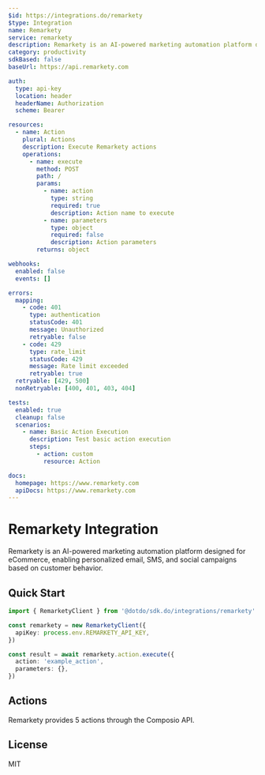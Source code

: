```yaml
---
$id: https://integrations.do/remarkety
$type: Integration
name: Remarkety
service: remarkety
description: Remarkety is an AI-powered marketing automation platform designed for eCommerce, enabling personalized email, SMS, and social campaigns based on customer behavior.
category: productivity
sdkBased: false
baseUrl: https://api.remarkety.com

auth:
  type: api-key
  location: header
  headerName: Authorization
  scheme: Bearer

resources:
  - name: Action
    plural: Actions
    description: Execute Remarkety actions
    operations:
      - name: execute
        method: POST
        path: /
        params:
          - name: action
            type: string
            required: true
            description: Action name to execute
          - name: parameters
            type: object
            required: false
            description: Action parameters
        returns: object

webhooks:
  enabled: false
  events: []

errors:
  mapping:
    - code: 401
      type: authentication
      statusCode: 401
      message: Unauthorized
      retryable: false
    - code: 429
      type: rate_limit
      statusCode: 429
      message: Rate limit exceeded
      retryable: true
  retryable: [429, 500]
  nonRetryable: [400, 401, 403, 404]

tests:
  enabled: true
  cleanup: false
  scenarios:
    - name: Basic Action Execution
      description: Test basic action execution
      steps:
        - action: custom
          resource: Action

docs:
  homepage: https://www.remarkety.com
  apiDocs: https://www.remarkety.com
---
```


# Remarkety Integration

Remarkety is an AI-powered marketing automation platform designed for eCommerce, enabling personalized email, SMS, and social campaigns based on customer behavior.

## Quick Start

```typescript
import { RemarketyClient } from '@dotdo/sdk.do/integrations/remarkety'

const remarkety = new RemarketyClient({
  apiKey: process.env.REMARKETY_API_KEY,
})

const result = await remarkety.action.execute({
  action: 'example_action',
  parameters: {},
})
```

## Actions

Remarkety provides 5 actions through the Composio API.

## License

MIT
